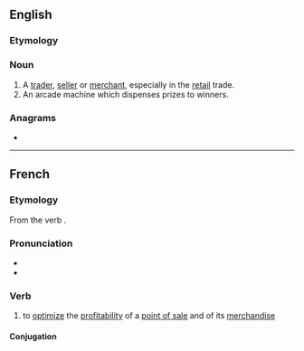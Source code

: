 ==English==

===Etymology===
{{suffix|en|merchandise|er|id2=agent noun}}

===Noun===
{{en-noun}}

# A [[trader]], [[seller]] or [[merchant]], especially in the [[retail]] trade.
# An arcade machine which dispenses prizes to winners.

===Anagrams===
* {{anagrams|en|a=acdeehimnrrs|merchandries}}

----

==French==

===Etymology===
From the {{uder|fr|en|-}} verb {{m|en|merchandise}}.

===Pronunciation===
* {{fr-IPA}}
* {{audio|fr|LL-Q150 (fra)-Arthur Crbz-merchandiser.wav|Audio}}

===Verb===
{{fr-verb}}

# to [[optimize]] the [[profitability]] of a [[point of sale]] and of its [[merchandise]]

====Conjugation====
{{fr-conj-auto}}